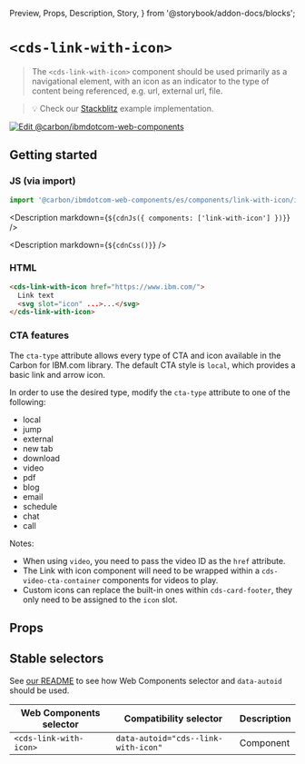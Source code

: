   Preview,
  Props,
  Description,
  Story,
} from '@storybook/addon-docs/blocks';

# `<cds-link-with-icon>`

> The `<cds-link-with-icon>` component should be used primarily as a
> navigational element, with an icon as an indicator to the type of content
> being referenced, e.g. url, external url, file.

> 💡 Check our
> [Stackblitz](https://stackblitz.com/github/carbon-design-system/carbon-for-ibm-dotcom/tree/main/packages/web-components/examples/stackblitz/components/link-with-icon)
> example implementation.

[![Edit @carbon/ibmdotcom-web-components](https://developer.stackblitz.com/img/open_in_stackblitz.svg)](https://stackblitz.com/github/carbon-design-system/carbon-for-ibm-dotcom/tree/main/packages/web-components/examples/codesandbox/components/link-with-icon)

## Getting started

### JS (via import)

```javascript
import '@carbon/ibmdotcom-web-components/es/components/link-with-icon/index.js';
```

<Description markdown={`${cdnJs({ components: ['link-with-icon'] })}`} />

<Description markdown={`${cdnCss()}`} />

### HTML

```html
<cds-link-with-icon href="https://www.ibm.com/">
  Link text
  <svg slot="icon" ...>...</svg>
</cds-link-with-icon>
```

### CTA features

The `cta-type` attribute allows every type of CTA and icon available in the
Carbon for IBM.com library. The default CTA style is `local`, which provides a
basic link and arrow icon.

In order to use the desired type, modify the `cta-type` attribute to one of the
following:

- local
- jump
- external
- new tab
- download
- video
- pdf
- blog
- email
- schedule
- chat
- call

Notes:

- When using `video`, you need to pass the video ID as the `href` attribute.
- The Link with icon component will need to be wrapped within a
  `cds-video-cta-container` components for videos to play.
- Custom icons can replace the built-in ones within `cds-card-footer`, they only
  need to be assigned to the `icon` slot.

## Props

<Props of="cds-link-with-icon" />

## Stable selectors

See
[our README](https://github.com/carbon-design-system/carbon-for-ibm-dotcom/tree/main/packages/web-components#stable-selectors-for-analytics-and-integratione2e-testing-in-web-components)
to see how Web Components selector and `data-autoid` should be used.

| Web Components selector | Compatibility selector              | Description |
| ----------------------- | ----------------------------------- | ----------- |
| `<cds-link-with-icon>`  | `data-autoid="cds--link-with-icon"` | Component   |

<Description markdown={contributing} />

